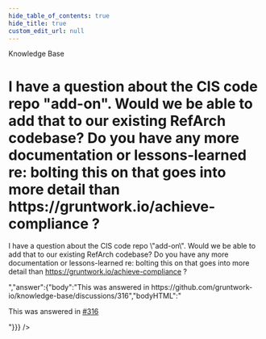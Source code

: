 ```yaml
---
hide_table_of_contents: true
hide_title: true
custom_edit_url: null
---
```



<head>
  <link rel="canonical" href="https://github.com/gruntwork-io/knowledge-base/discussions/329" />
</head>

<CenterLayout>
<span className="searchCategory">Knowledge Base</span>
<h1>I have a question about the CIS code repo &quot;add-on&quot;.  Would we be able to add that to our existing RefArch codebase?  Do you have any more documentation or lessons-learned re: bolting this on that goes into more detail than https://gruntwork.io/achieve-compliance ?</h1>
<GitHub discussion={{"id":"D_kwDOF8slf84APL5a","number":329,"author":{"login":"marijakstrazdas"},"title":"I have a question about the CIS code repo \"add-on\".  Would we be able to add that to our existing RefArch codebase?  Do you have any more documentation or lessons-learned re: bolting this on that goes into more detail than https://gruntwork.io/achieve-compliance ?","body":"I have a question about the CIS code repo \"add-on\".  Would we be able to add that to our existing RefArch codebase?  Do you have any more documentation or lessons-learned re: bolting this on that goes into more detail than https://gruntwork.io/achieve-compliance ?\r\n","bodyHTML":"<p dir=\"auto\">I have a question about the CIS code repo \"add-on\".  Would we be able to add that to our existing RefArch codebase?  Do you have any more documentation or lessons-learned re: bolting this on that goes into more detail than <a href=\"https://gruntwork.io/achieve-compliance\" rel=\"nofollow\">https://gruntwork.io/achieve-compliance</a> ?</p>","answer":{"body":"This was answered in https://github.com/gruntwork-io/knowledge-base/discussions/316","bodyHTML":"<p dir=\"auto\">This was answered in <a class=\"issue-link js-issue-link\" data-error-text=\"Failed to load title\" data-id=\"3958590\" data-permission-text=\"Title is private\" data-url=\"https://github.com/gruntwork-io/knowledge-base/discussions/316\" data-hovercard-type=\"discussion\" data-hovercard-url=\"/gruntwork-io/knowledge-base/discussions/316/hovercard\" href=\"https://github.com/gruntwork-io/knowledge-base/discussions/316\">#316</a></p>"}}} />

</CenterLayout>
  

<!-- ##DOCS-SOURCER-START
{
  "sourcePlugin": "github-discussions",
  "hash": "eddec6bc85150853c5ffe0ab96e9e53d"
}
##DOCS-SOURCER-END -->
